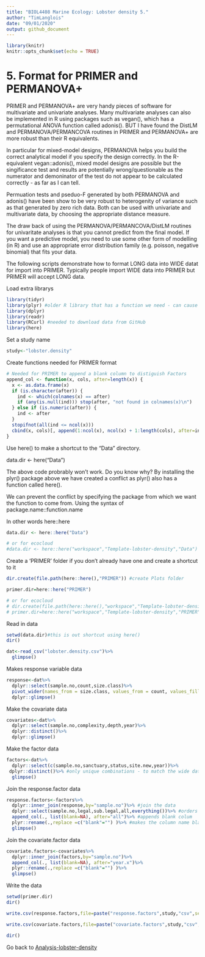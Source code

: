 ```yaml
---
title: "BIOL4408 Marine Ecology: Lobster density 5."
author: "TimLanglois"
date: "09/01/2020"
output: github_document
---
```


```r

library(knitr)
knitr::opts_chunk$set(echo = TRUE)

```


# 5. Format for PRIMER and PERMANOVA+

PRIMER and PERMANOVA+ are very handy pieces of software for multivariate and univariate analyses.
Many multivariate analyses can also be implemented in R using packages such as vegan(), which has a permutational ANOVA function called adonis().
BUT I have found the DistLM and PERMANOVA/PERMANCOVA routines in PRIMER and PERMANOVA+ are more robust than their R equivalents.

In particular for mixed-model designs, PERMANOVA helps you build the correct analytical model if you specify the design correctly. In the R-equivalent vegan::adonis(), mixed model designs are possible but the singificance test and results are potentially wrong/questionable as the numerator and demoninator of the test do not appear to be calculated correctly - as far as I can tell.

Permuation tests and pseduo-F generated by both PERMANOVA and adonis() have been show to be very robust to heterogenity of variance such as that generated by zero rich data. Both can be used with univariate and multivariate data, by choosing the appropriate distance measure.

The draw back of using the PERMANOVA/PERMANCOVA/DistLM routines for univaritate analyses is that you cannot predict from the final model. If you want a predictive model, you need to use some other form of modelling (in R) and use an appropriate error distribution family (e.g. poisson, negative binomial) that fits your data.

The following scripts demonstrate how to format LONG data into WIDE datat for import into PRIMER. Typically people import WIDE data into PRIMER but PRIMER will accept LONG data.


Load extra librarys
```r
library(tidyr)
library(plyr) #older R library that has a function we need - can cause conflicts with dplyr() and here()
library(dplyr)
library(readr)
library(RCurl) #needed to download data from GitHub
library(here)

```


Set a study name
```r
study<-"lobster.density"
```


Create functions needed for PRIMER format
```r
# Needed for PRIMER to append a blank column to distiguish Factors
append_col <- function(x, cols, after=length(x)) {
  x <- as.data.frame(x)
  if (is.character(after)) {
    ind <- which(colnames(x) == after)
    if (any(is.null(ind))) stop(after, "not found in colnames(x)\n")
  } else if (is.numeric(after)) {
    ind <- after
  }
  stopifnot(all(ind <= ncol(x)))
  cbind(x, cols)[, append(1:ncol(x), ncol(x) + 1:length(cols), after=ind)]
}

```


Use here() to make a shortcut to the "Data" directory.

data.dir <- here("Data")

The above code probrably won't work. Do you know why?
By installing the plyr() package above we have created a conflict as plyr() also has a function called here().

We can prevent the conflict by specifying the package from which we want the function to come from.
Using the syntax of package.name::function.name

In other words here::here

```r
data.dir <- here::here("Data")

# or for ecocloud
#data.dir <- here::here("workspace","Template-lobster-density","Data")

```


Create a 'PRIMER' folder if you don't already have one and create a shortcut to it
```r
dir.create(file.path(here::here(),"PRIMER")) #create Plots folder

primer.dir=here::here("PRIMER")

# or for ecocloud
# dir.create(file.path(here::here(),"workspace","Template-lobster-density","PRIMER")) #create PRIMER folder
# primer.dir=here::here("workspace","Template-lobster-density","PRIMER")


```


Read in data
```r
setwd(data.dir)#this is out shortcut using here()
dir()

dat<-read_csv("lobster.density.csv")%>%
  glimpse()

```


Makes response variable data
```r
response<-dat%>%
  dplyr::select(sample.no,count,size.class)%>%
  pivot_wider(names_from = size.class, values_from = count, values_fill = list(0))%>% #to make the data wide for PRIMER
  dplyr::glimpse()
```


Make the covariate data
```r
covariates<-dat%>%
  dplyr::select(sample.no,complexity,depth,year)%>%
  dplyr::distinct()%>%
  dplyr::glimpse()

```


Make the factor data
```r
factors<-dat%>%
  dplyr::select(c(sample.no,sanctuary,status,site.new,year))%>%
 dplyr::distinct()%>% #only unique combinations - to match the wide data
  glimpse()
```


Join the response.factor data
```r
response.factors<-factors%>%
  dplyr::inner_join(response,by="sample.no")%>% #join the data
  dplyr::select(sample.no,legal,sub.legal,all,everything())%>% #orders the colums
  append_col(., list(blank=NA), after="all")%>% #appends blank colum
  plyr::rename(.,replace =c("blank"="") )%>% #makes the column name blank
  glimpse()
```


Join the covariate.factor data
```r
covariate.factors<-covariates%>%
  dplyr::inner_join(factors,by="sample.no")%>%
  append_col(., list(blank=NA), after="year.x")%>%
  plyr::rename(.,replace =c("blank"="") )%>%
  glimpse()
```


Write the data
```r
setwd(primer.dir)
dir()

write.csv(response.factors,file=paste("response.factors",study,"csv",sep = "."), row.names=FALSE)

write.csv(covariate.factors,file=paste("covariate.factors",study,"csv",sep = "."), row.names=FALSE)

dir()
```


Go back to [Analysis-lobster-density](https://github.com/UWA-BIOL4408-Marine-Ecology/Analysis-lobster-density/blob/master/README.md)

